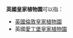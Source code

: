 '''英國皇家植物園'''可以指：

* [[英國|英國]][[倫敦|倫敦]][[邱园|皇家植物園]]
* 英國[[愛丁堡|愛丁堡]][[皇家植物園_(愛丁堡)|皇家植物園]]

{{消歧義|Cat=七字建築物消歧義}}
